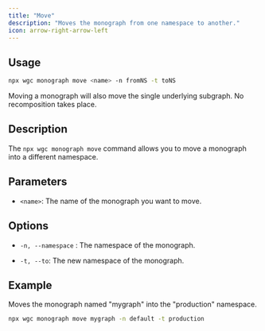 ```yaml
---
title: "Move"
description: "Moves the monograph from one namespace to another."
icon: arrow-right-arrow-left
---
```


## Usage

```bash
npx wgc monograph move <name> -n fromNS -t toNS
```

Moving a monograph will also move the single underlying subgraph. No recomposition takes place.

## Description

The `npx wgc monograph move` command allows you to move a monograph into a different namespace.

## Parameters

- `<name>`: The name of the monograph you want to move.

## Options

- `-n, --namespace` : The namespace of the monograph.

- `-t, --to`: The new namespace of the monograph.

## Example

Moves the monograph named "mygraph" into the "production" namespace.

```bash
npx wgc monograph move mygraph -n default -t production
```
